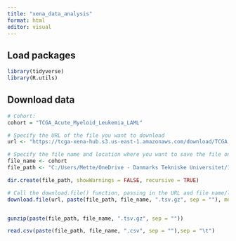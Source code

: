 ```yaml
---
title: "xena_data_analysis"
format: html
editor: visual
---
```


## Load packages

```r
library(tidyverse)
library(R.utils)
```

## Download data

```r
# Cohort:
cohort = "TCGA_Acute_Myeloid_Leukemia_LAML"

# Specify the URL of the file you want to download
url <- "https://tcga-xena-hub.s3.us-east-1.amazonaws.com/download/TCGA.LAML.sampleMap%2FGA.gz"

# Specify the file name and location where you want to save the file on your computer
file_name <- cohort
file_path <- "C:/Users/Mette/OneDrive - Danmarks Tekniske Universitet/11. Semester Speciale/Data/Xena/"

dir.create(file_path, showWarnings = FALSE, recursive = TRUE)

# Call the download.file() function, passing in the URL and file name/location as arguments
download.file(url, paste(file_path, file_name, ".tsv.gz", sep = ""), mode = "wb")


gunzip(paste(file_path, file_name, ".tsv.gz", sep = ""))
```

```r
read.csv(paste(file_path, file_name, ".csv", sep = ""),sep = "\t")
```
